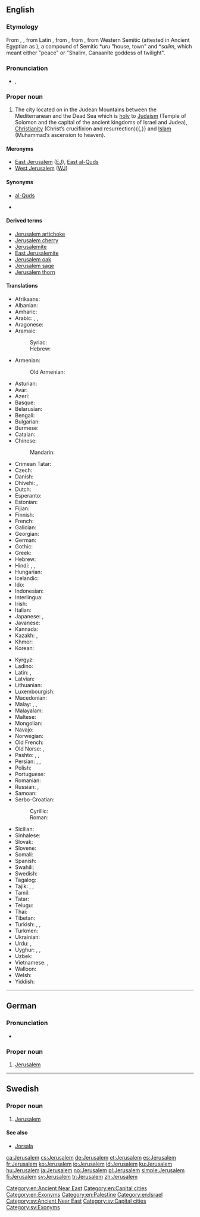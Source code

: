 {{also|Jérusalem|Jerúsalem|Jerusalém}}
==English==

{{wikipedia}}

===Etymology===
From {{etyl|LL.|en}} {{term|Ierusalem|lang=la}}, {{term|Hierusalem|lang=la}}, from Latin {{term|Hierosolyma|lang=la}}, from {{etyl|grc|en}} {{term|Ἰερουσαλήμ|tr=Ierousalēm|lang=grc}}, from {{etyl|he|en}} {{term|יְרוּשָׁלַיִם|tr=Yerushalayim|lang=he}}, from Western Semitic {{term||Urušalimmi}} (attested in Ancient Egyptian as {{rfscript|egy}}), a compound of Semitic *''uru'' "house, town" and *''salim'', which meant either "peace" or "Shalim, Canaanite goddess of twilight".

===Pronunciation===
* {{enPR|jə-ro͞o'sə-ləm|jə-ro͞o'zə-ləm}}, {{IPA|/dʒəˈruːsələm/|/dʒəˈruːzələm/}}

===Proper noun===
{{en-proper noun|s}}

# The city located on in the Judean Mountains between the Mediterranean and the Dead Sea which is [[holy]] to [[Judaism]] (Temple of Solomon and the capital of the ancient kingdoms of Israel and Judea), [[Christianity]] (Christ’s crucifixion and resurrection){{,}} and [[Islam]] (Muhammad’s ascension to heaven).

====Meronyms====
* [[East Jerusalem]] ([[EJ]]), [[East al-Quds]]
* [[West Jerusalem]] ([[WJ]])

====Synonyms====
* [[al-Quds]] {{qualifier|chiefly in Islamic or Arabic contexts}}
* {{l/en|Hierosolyma}} {{qualifier|chiefly in reference to the ancient Roman-era city}}

====Derived terms====
* [[Jerusalem artichoke]] {{qualifier|by {{l/en|folk etymology}}}}
* [[Jerusalem cherry]]
* [[Jerusalemite]]
*[[East Jerusalemite]]
* [[Jerusalem oak]]
* [[Jerusalem sage]]
* [[Jerusalem thorn]]

====Translations====
{{trans-top|city}}
* Afrikaans: {{t|af|Jerusalem}}
* Albanian: {{t|sq|Jeruzalemi}}
* Amharic: {{t|am|እየሩሳሌም|sc=Ethi}}
* Arabic: {{t|ar|القدس|f|tr=al-quds}} {{qualifier|the name which is commonly used by Muslims}}, {{t|ar|أورشليم|f|tr=ʾūrušalīm}} {{qualifier|the Arabic name which is official in Israel}}, {{t|ar|بيت المقدس|m|tr=bayt al-muqaddas, bayt al-maqdis}}
* Aragonese: {{t|an|Cherusalén}}
* Aramaic:
*: Syriac: {{t|arc|ܐܘܪܫܠܡ|tr=’Ūrišlem|sc=Syrc}}
*: Hebrew: {{t|arc|אורשלם|tr=’Ūrišlem|sc=Hebr}}
* Armenian: {{t|hy|Երուսաղեմ}}
*: Old Armenian: {{t|xcl|Երուսաղէմ|sc=Armn}}
* Asturian: {{t|ast|Xerusalén}}
* Avar: {{t|av|Байтул Макъдис|sc=Cyrl}}
* Azeri: {{t|az|Qüds}}
* Basque: {{t|eu|Jerusalem}}
* Belarusian: {{t|be|Ерусалі́м|m}}
* Bengali: {{t|bn|জেরুসালেম|tr=jerusalem|sc=Beng}}
* Bulgarian: {{t|bg|Йерусали́м|m}}
* Burmese: {{t|my|ဂျေရုဆလင်မြို့|sc=Mymr}}
* Catalan: {{t+|ca|Jerusalem}}
* Chinese:
*: Mandarin: {{t+|cmn|耶路撒冷|tr=Yēlùsālěng|sc=Hani}}
* Crimean Tatar: {{t|crh|Qudus}}
* Czech: {{t+|cs|Jeruzalém|m}}
* Danish: {{t|da|Jerusalem}}
* Dhivehi: {{t|dv|އޫރުޝަލީމް|tr=ūrušalīm|sc=Thaa}}, {{t|dv|ޤުދުސް|tr=qudus|sc=Thaa}}
* Dutch: {{t|nl|Jeruzalem}}
* Esperanto: {{t|eo|Jerusalemo}}
* Estonian: {{t|et|Jeruusalemm}}
* Fijian: {{t|fj|Jerusalemi}}
* Finnish: {{t+|fi|Jerusalem}}
* French: {{t+|fr|Jérusalem}}
* Galician: {{t+|gl|Xerusalén}}
* Georgian: {{t|ka|იერუსალიმი|sc=Geor}}
* German: {{t+|de|Jerusalem}}
* Gothic: {{t|got|𐌹𐌰𐌹𐍂𐌿𐍃𐌰𐌿𐌻𐍅𐌼𐌰|sc=Goth}}
* Greek: {{t+|el|Ιεροσόλυμα|n-p}}
* Hebrew: {{t+|he|יְרוּשָׁלַיִם|tr=yerushaláyim}}
* Hindi: {{t|hi|यरुशलम|tr=yaruśalam}}, {{t|hi|येरुशलम|tr=yēruśalam}}, {{t|hi|अल-क़ुद्स|tr=al-quds}}
* Hungarian: {{t+|hu|Jeruzsálem}}
* Icelandic: {{t|is|Jerúsalem}}
* Ido: {{t+|io|Jerusalem}}
* Indonesian: {{t|id|Yerusalem}}
* Interlingua: {{t|ia|Jerusalem}}
* Irish: {{t|ga|Iarúsailéim}}
* Italian: {{t|it|Gerusalemme|f}}
* Japanese: {{t|ja|エルサレム|tr=Erusaremu}}, {{t|ja|イェルサレム|tr=Yerusaremu}}
* Javanese: {{t|jv|Yerusalem}}
* Kannada: {{t|kn|ಜೆರುಸಲೆಂ|sc=Knda}}
* Kazakh: {{t|kk|Иерусалим|sc=Cyrl}}, {{t|kk|Құдіс|sc=Cyrl}}
* Khmer: {{t|km|ហ្សេរុយសាឡឹម|tr=zeruysāḷʉm|sc=Khmr}}
* Korean: {{t+|ko|예루살렘|tr=Yerusalem|sc=Hang}}
{{trans-mid}}
* Kyrgyz: {{t|ky|Иерусалим|sc=Cyrl}}
* Ladino: {{t|lad|Yerushalayim|sc=Hebr}}
* Latin: {{t|la|Hierosolyma|f}}, {{t|la|Hierusalem|n}}
* Latvian: {{t|lv|Jeruzāleme}}
* Lithuanian: {{t|lt|Jeruzalė}}
* Luxembourgish: {{t|lb|Jerusalem}}
* Macedonian: {{t|mk|Еру́салим|m}}
* Malay: {{t|ms|Baitulmuqaddis}}, {{t|ms|Baitulmaqdis}}, {{t|ms|Jerusalem}}
* Malayalam: {{t|ml|ജെറുസലേം|sc=Mlym}}
* Maltese: {{t|mt|Ġerusalemm|m}}
* Mongolian: {{t|mn|Иерусалим|sc=Cyrl}}
* Navajo: {{t|nv|Jííwoosalem}}
* Norwegian: {{t+|no|Jerusalem}}
* Old French: {{t|fro|Ierusalem}}
* Old Norse: {{t|non|Jórsalir|m-p}}, {{t|non|Jórsalaborg|f}}
* Pashto: {{t|ps|قدس|tr=Quds|sc=ps-Arab}}, {{t+|ps|بيت المقدس|tr=Baytu l-Muqadas|sc=ps-Arab}}, {{t|ps|يروشلم|tr=Yarūšalim|sc=ps-Arab}}
* Persian: {{t+|fa|اورشلیم|tr=oršalim}}, {{t+|fa|قدس|tr=qods|sc=fa-Arab}}, {{t+|fa|بیت‌المقدس|tr=beyt-ol-moqaddas}}
* Polish: {{t+|pl|Jerozolima}}
* Portuguese: {{t+|pt|Jerusalém|f}}
* Romanian: {{t+|ro|Ierusalim}}
* Russian: {{t+|ru|Иерусали́м|m}}, {{t|ru|Аль-Ку́дс|m|sc=Cyrl}} {{qualifier|rare, chiefly used by Muslims}}
* Samoan: {{t|sm|Ierusalema}}
* Serbo-Croatian:
*: Cyrillic: {{t|sh|Јерусалим|m|sc=Cyrl}}
*: Roman: {{t|sh|Jerusalim|m}}
* Sicilian: {{t|scn|Girusalemmi}}
* Sinhalese: {{t|si|ජෙරුසලම|sc=Sinh}}
* Slovak: {{t|sk|Jeruzalem}}
* Slovene: {{t|sl|Jerúzalem|m}}
* Somali: {{t|so|Qudus}}
* Spanish: {{t+|es|Jerusalén}}
* Swahili: {{t|sw|Yerusalemu}}
* Swedish: {{t+|sv|Jerusalem}}
* Tagalog: {{t|tl|Jerusalem}}
* Tajik: {{t|tg|Уршалим|sc=Cyrl}}, {{t|tg|Қуддус|sc=Cyrl}}, {{t|tg|Байтулмуқаддас|sc=Cyrl}}
* Tamil: {{t|ta|எருசலேம்|sc=Taml}}
* Tatar: {{t|tt|Коддес|tr=Qoddes|sc=Cyrl}}
* Telugu: {{t|te|జెరూసలేం|sc=Telu}}
* Thai: {{t|th|เยรูซาเลม|tr=Yērūsālēm}}
* Tibetan: {{t|bo|ཇེ་རུ་ས་ལེམ།|sc=Tibt|tr=je ru sa lem}}
* Turkish: {{t+|tr|Kudüs}}, {{t|tr|Kudsişerif}}, {{t|tr|Yeruşalim}}
* Turkmen: {{t|tk|Iýerusalim}}
* Ukrainian: {{t|uk|Єрусали́м|m}}
* Urdu: {{t|ur|یوروشلم|tr=Yurušalem}}, {{t|ur|یروشلم|tr=Yarušalem}}
* Uyghur: {{t|ug|يېرۇسالېم|sc=ug-Arab}}, {{t|ug|يېرۇسالېم|sc=ug-Arab}}, {{t|ug|قۇددۇس|sc=ug-Arab}}
* Uzbek: {{t|uz|Quddus}}
* Vietnamese: {{t|vi|Jerusalem}}, {{t|vi|Giê-ru-da-lem}}
* Walloon: {{t+|wa|Djeruzalem}}
* Welsh: {{t|cy|Jeriwsalem}}
* Yiddish: {{t|yi|ירושלים|n|tr=yerushaláyim|sc=Hebr}}
{{trans-bottom}}

[[Category:en:Ancient Near East]]
[[Category:en:Capital cities]]
[[Category:en:Exonyms]]

[[Category:en:Palestine]]
[[Category:en:Israel]]

----

==German==

===Pronunciation===
* {{IPA|/jeˈʀuːzalɛm/|lang=de}}

===Proper noun===
{{de-proper noun|n}}

# [[#English|Jerusalem]]

----

==Swedish==

===Proper noun===
{{head|sv|proper noun}}

# [[#English|Jerusalem]]

====See also====
* [[Jorsala]]

[[Category:sv:Ancient Near East]]
[[Category:sv:Capital cities]]
[[Category:sv:Exonyms]]

[[ca:Jerusalem]]
[[cs:Jerusalem]]
[[de:Jerusalem]]
[[et:Jerusalem]]
[[es:Jerusalem]]
[[fr:Jerusalem]]
[[ko:Jerusalem]]
[[io:Jerusalem]]
[[id:Jerusalem]]
[[ku:Jerusalem]]
[[hu:Jerusalem]]
[[ja:Jerusalem]]
[[no:Jerusalem]]
[[pl:Jerusalem]]
[[simple:Jerusalem]]
[[fi:Jerusalem]]
[[sv:Jerusalem]]
[[tr:Jerusalem]]
[[zh:Jerusalem]]